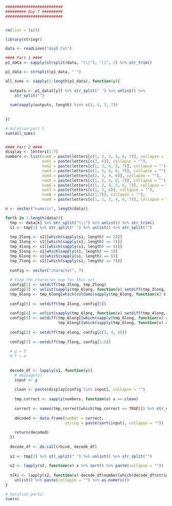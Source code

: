 ```r
#########################
######### Day 7 #########
#########################


rm(list = ls())

library(stringr)

data <- readLines("day8.txt")

#### Part 1 ####
p1_data <- sapply(strsplit(data, "\\|"), "[[", 2) %>% str_trim()

p1_data <- strsplit(p1_data, " ")

all_sums <- sapply(1:length(p1_data), function(y){
  
  outputs <- p1_data[[y]] %>% str_split(" ") %>% unlist() %>% 
    str_split("")
  
  sum(sapply(outputs, length) %in% c(2, 4, 3, 7))
  
  
})

# Solution part 1
sum(all_sums)


#### Part 2 ####
display <- letters[1:7]
numbers <- list(num0 = paste(letters[c(1, 2, 3, 5, 6, 7)], collapse = ""),
                num1 = paste(letters[c(3, 6)], collapse = ""),
                num2 = paste(letters[c(1, 3, 4, 5, 7)], collapse = ""),
                num3 = paste(letters[c(1, 3, 4, 6, 7)], collapse = ""),
                num4 = paste(letters[c(2, 3, 4, 6)], collapse = ""),
                num5 = paste(letters[c(1, 2, 4, 6, 7)], collapse = ""),
                num6 = paste(letters[c(1, 2, 4, 5, 6, 7)], collapse = ""),
                num7 = paste(letters[c(1, 3, 6)], collapse = ""),
                num8 = paste(letters[c(1:7)], collapse = ""),
                num9 = paste(letters[c(1, 2, 3, 4, 6, 7)], collapse = ""))

n <- vector("numeric", length(data))

for(k in 1:length(data)){
  tmp <- data[k] %>% str_split("\\|") %>% unlist() %>% str_trim()
  s1 <- tmp[1] %>% str_split(" ") %>% unlist() %>% str_split("")
  
  tmp_2long <- s1[[which(sapply(s1, length) == 2)]]
  tmp_3long <- s1[[which(sapply(s1, length) == 3)]]
  tmp_4long <- s1[[which(sapply(s1, length) == 4)]]
  tmp_5long <- s1[which(sapply(s1, length) == 5)]
  tmp_6long <- s1[which(sapply(s1, length) == 6)]
  tmp_7long <- s1[[which(sapply(s1, length) == 7)]]
  
  config <- vector("character", 7)
  
  # Find the character map for this set
  config[1] <- setdiff(tmp_3long, tmp_2long)
  config[3] <- unlist(sapply(tmp_6long, function(x) setdiff(tmp_2long, x)))
  tmp_6long <- tmp_6long[which(colSums(sapply(tmp_6long, function(x) x %in% tmp_2long)) == 2)]
  
  config[6] <- setdiff(tmp_2long, config[3])
  
  config[4] <- unlist(sapply(tmp_6long, function(x) setdiff(tmp_4long, x)))
  config[5] <- setdiff(tmp_6long[[which(sapply(tmp_6long, function(x) any(x %in% config[4]) == FALSE))]],
                       tmp_6long[[which(sapply(tmp_6long, function(x) any(x %in% config[4])))]])
  
  config[2] <- setdiff(tmp_4long, config[c(3, 4, 6)])
  
  config[7] <- setdiff(tmp_7long, config[1:6])
  
  # g = 5
  # f = 4
  
  
  decode_df <- lapply(s1, function(y){
    # message(y)
    input <- y
    
    clean <- paste(display[config %in% input], collapse = "")
    
    tmp_correct <- sapply(numbers, function(x) x == clean)
    
    correct <- names(tmp_correct[which(tmp_correct == TRUE)]) %>% str_extract("[0-9]+") %>% as.numeric()
    
    decoded <- data.frame(number = correct,
                          string = paste(sort(input), collapse = ""))
    
    return(decoded)
  })
  
  decode_df <- do.call(rbind, decode_df)
  
  s2 <- tmp[2] %>% str_split(" ") %>% unlist() %>% str_split("")
  
  s2 <- lapply(s2, function(x) x %>% sort() %>% paste(collapse = ""))
  
  n[k] <- lapply(s2, function(x) decode_df$number[which(decode_df$string == x)]) %>% 
    unlist() %>% paste(collapse = "") %>% as.numeric()
}

# Solution part2: 
sum(n)

```
